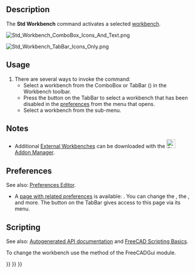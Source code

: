 <languages/>
<translate>

<!--T:31-->
{{Docnav
|[[Std_ToggleTransparency|ToggleTransparency]]
|[[Std_LinkSelectLinked|LinkSelectLinked]]
|[[Std_View_Menu|Std View Menu]]
|IconL=Std_ToggleTransparency.svg
|IconR=Std_LinkSelectLinked.svg
|IconC=Freecad.svg
}}

<!--T:2-->
{{GuiCommand
|Name=Std Workbench
|MenuLocation=View → Workbench
|Workbenches=All
}}

==Description== <!--T:5-->

<!--T:6-->
The '''Std Workbench''' command activates a selected [[Workbenches|workbench]].

</translate>
[[Image:Std_Workbench_ComboBox_Icons_And_Text.png]]
<translate>
<!--T:38-->
{{Caption|The default ComboBox Workbench selector type}}

</translate>
[[Image:Std_Workbench_TabBar_Icons_Only.png]]
<translate>
<!--T:39-->
{{Caption|The optional TabBar Workbench selector type (here displayed with icons only) {{Version|1.0}}}}

==Usage== <!--T:3-->

<!--T:9-->
# There are several ways to invoke the command:
#* Select a workbench from the ComboBox or TabBar ({{Version|1.0}}) in the Workbench toolbar.
#* Press the {{Button|[[Image:List-add.svg|x16px]][[Image:Toolbar_flyout_arrow.svg|x16px]]}} button on the TabBar to select a workbench that has been disabled in the [[Preferences_Editor#Available_Workbenches|preferences]] from the menu that opens.
#* Select a workbench from the {{MenuCommand|View → Workbench}} sub-menu.

==Notes== <!--T:8-->

<!--T:27-->
* Additional [[External_Workbenches|External Workbenches]] can be downloaded with the [[Image:Std_AddonMgr.svg|24px]] [[Std_AddonMgr|Addon Manager]].

==Preferences== <!--T:32-->

<!--T:40-->
See also: [[Preferences_Editor|Preferences Editor]].

<!--T:33-->
* A [[Preferences_Editor#Available_Workbenches|page with related preferences]] is available: {{MenuCommand|Edit → Preferences... → Workbenches → Available Workbenches}}. You can change the {{MenuCommand|Start up workbench}}, the {{MenuCommand|Workbench selector type}}, and more. The {{Button|[[Image:List-add.svg|x16px]][[Image:Toolbar_flyout_arrow.svg|x16px]]}} button on the TabBar gives access to this page via its menu.

==Scripting== <!--T:34-->

<!--T:35-->
See also: [https://freecad.github.io/SourceDoc/ Autogenerated API documentation] and [[FreeCAD_Scripting_Basics|FreeCAD Scripting Basics]].

<!--T:36-->
To change the workbench use the {{incode|activateWorkbench}} method of the FreeCADGui module.

</translate>
{{Code|code=
import FreeCADGui

FreeCADGui.activateWorkbench("PartDesignWorkbench")
}}
<translate>


<!--T:37-->
{{Docnav
|[[Std_ToggleTransparency|ToggleTransparency]]
|[[Std_LinkSelectLinked|LinkSelectLinked]]
|[[Std_View_Menu|Std View Menu]]
|IconL=Std_ToggleTransparency.svg
|IconR=Std_LinkSelectLinked.svg
|IconC=Freecad.svg
}}

</translate>
{{Std Base navi{{#translation:}}}}
{{Userdocnavi{{#translation:}}}}
{{Interface navi{{#translation:}}}}